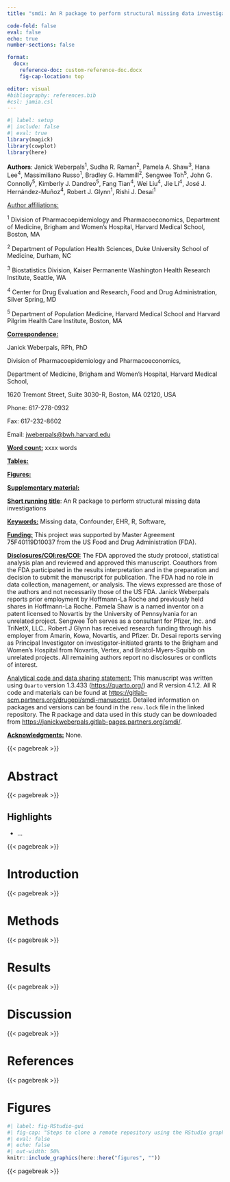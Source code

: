 ```yaml
---
title: "smdi: An R package to perform structural missing data investigations"

code-fold: false
eval: false
echo: true
number-sections: false

format: 
  docx:
    reference-doc: custom-reference-doc.docx
    fig-cap-location: top

editor: visual
#bibliography: references.bib
#csl: jamia.csl
---
```


```r
#| label: setup
#| include: false
#| eval: true
library(magick)
library(cowplot)
library(here)
```

**Authors**: Janick Weberpals^1^, Sudha R. Raman^2^, Pamela A. Shaw^3^, Hana Lee^4^, Massimiliano Russo^1^, Bradley G. Hammill^2^, Sengwee Toh^5^, John G. Connolly^5^, Kimberly J. Dandreo^5^, Fang Tian^4^, Wei Liu^4^, Jie Li^4^, José J. Hernández-Muñoz^4^, Robert J. Glynn^1^, Rishi J. Desai^1^

[Author affiliations:]{.underline}

^1^ Division of Pharmacoepidemiology and Pharmacoeconomics, Department of Medicine, Brigham and Women's Hospital, Harvard Medical School, Boston, MA

^2^ Department of Population Health Sciences, Duke University School of Medicine, Durham, NC

^3^ Biostatistics Division, Kaiser Permanente Washington Health Research Institute, Seattle, WA

^4^ Center for Drug Evaluation and Research, Food and Drug Administration, Silver Spring, MD

^5^ Department of Population Medicine, Harvard Medical School and Harvard Pilgrim Health Care Institute, Boston, MA

[**Correspondence:**]{.underline}

Janick Weberpals, RPh, PhD

Division of Pharmacoepidemiology and Pharmacoeconomics,

Department of Medicine, Brigham and Women's Hospital, Harvard Medical School,

1620 Tremont Street, Suite 3030-R, Boston, MA 02120, USA

Phone: 617-278-0932

Fax: 617-232-8602

Email: [jweberpals\@bwh.harvard.edu](mailto:jweberpals@bwh.harvard.edu)

[**Word count:**]{.underline} xxxx words

[**Tables:**]{.underline}

[**Figures:**]{.underline}

[**Supplementary material:**]{.underline}

[**Short running title**]{.underline}: An R package to perform structural missing data investigations

[**Keywords:**]{.underline} Missing data, Confounder, EHR, R, Software,

[**Funding:**]{.underline} This project was supported by Master Agreement 75F40119D10037 from the US Food and Drug Administration (FDA).

[**Disclosures/COI:res/COI:**]{.underline} The FDA approved the study protocol, statistical analysis plan and reviewed and approved this manuscript. Coauthors from the FDA participated in the results interpretation and in the preparation and decision to submit the manuscript for publication. The FDA had no role in data collection, management, or analysis. The views expressed are those of the authors and not necessarily those of the US FDA. Janick Weberpals reports prior employment by Hoffmann-La Roche and previously held shares in Hoffmann-La Roche. Pamela Shaw is a named inventor on a patent licensed to Novartis by the University of Pennsylvania for an unrelated project. Sengwee Toh serves as a consultant for Pfizer, Inc. and TriNetX, LLC.. Robert J Glynn has received research funding through his employer from Amarin, Kowa, Novartis, and Pfizer. Dr. Desai reports serving as Principal Investigator on investigator-initiated grants to the Brigham and Women's Hospital from Novartis, Vertex, and Bristol-Myers-Squibb on unrelated projects. All remaining authors report no disclosures or conflicts of interest.

[Analytical code and data sharing statement:]{.underline} This manuscript was written using `Quarto` version 1.3.433 (<https://quarto.org/>) and R version 4.1.2. All R code and materials can be found at <https://gitlab-scm.partners.org/drugepi/smdi-manuscript>. Detailed information on packages and versions can be found in the `renv.lock` file in the linked repository. The R package and data used in this study can be downloaded from <https://janickweberpals.gitlab-pages.partners.org/smdi/>.

[**Acknowledgments:**]{.underline} None.

{{< pagebreak >}}

# Abstract {.unnumbered}

{{< pagebreak >}}

::: {.callout-note icon="false"}
## Highlights

-   ...
:::

{{< pagebreak >}}

# Introduction

{{< pagebreak >}}

# Methods

{{< pagebreak >}}

# Results

{{< pagebreak >}}

# Discussion

{{< pagebreak >}}

# References {.unnumbered}

::: {#refs}
:::

{{< pagebreak >}}

# Figures {.unnumbered}

```r
#| label: fig-RStudio-gui
#| fig-cap: "Steps to clone a remote repository using the RStudio graphical user interface."
#| eval: false
#| echo: false
#| out-width: 50%
knitr::include_graphics(here::here("figures", ""))
```

{{< pagebreak >}}
